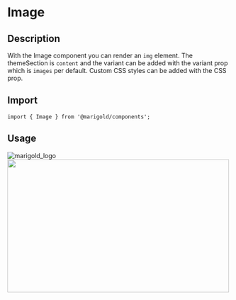 
<Meta title="Components/Content/Image" />

# Image

## Description

With the Image component you can render an `img` element.
The themeSection is `content` and the variant can be added with the variant prop which is `images` per default.
Custom CSS styles can be added with the CSS prop.

## Import

```tsx
import { Image } from '@marigold/components';
```

## Usage

<Preview>
  <Story name="firstImage">
    <Image src={image1} alt="marigold_logo" />
  </Story>
</Preview>

<Preview>
  <Story name="secondImage">
    <Image src={image2} width="500" height="300" />
  </Story>
</Preview>
